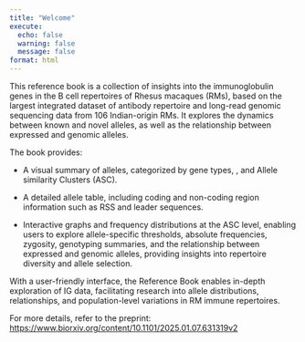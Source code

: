 ```yaml
---
title: "Welcome"
execute:
  echo: false
  warning: false
  message: false
format: html
---
```


This reference book is a collection of insights into the immunoglobulin genes in the B cell repertoires of Rhesus macaques (RMs), based on the largest integrated dataset of antibody repertoire and long-read genomic sequencing data from 106 Indian-origin RMs. It explores the dynamics between known and novel alleles, as well as the relationship between expressed and genomic alleles.

The book provides:

-   A visual summary of alleles, categorized by gene types, , and Allele similarity Clusters (ASC).

-   A detailed allele table, including coding and non-coding region information such as RSS and leader sequences.

-   Interactive graphs and frequency distributions at the ASC level, enabling users to explore allele-specific thresholds, absolute frequencies, zygosity, genotyping summaries, and the relationship between expressed and genomic alleles, providing insights into repertoire diversity and allele selection.

With a user-friendly interface, the Reference Book enables in-depth exploration of IG data, facilitating research into allele distributions, relationships, and population-level variations in RM immune repertoires.

For more details, refer to the preprint: [https://www.biorxiv.org/content/10.1101/2025.01.07.631319v2](https://www.biorxiv.org/content/10.1101/2025.01.07.631319v2)
